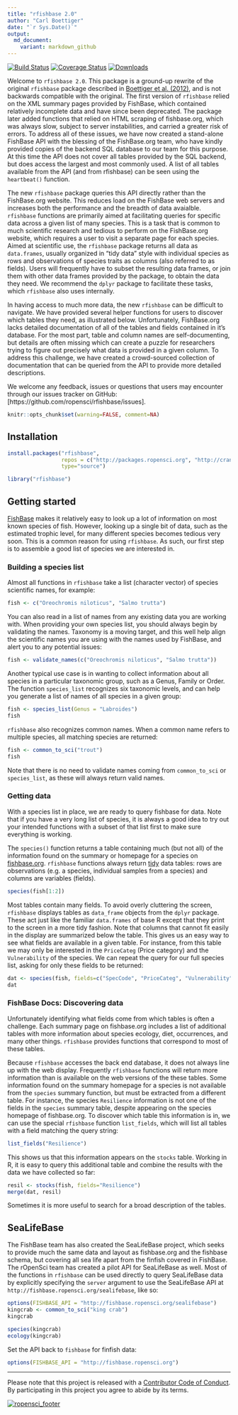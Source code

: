 ```yaml
---
title: "rfishbase 2.0"
author: "Carl Boettiger"
date: "`r Sys.Date()`"
output:
  md_document:
    variant: markdown_github
---
```


<!-- README.md is generated from README.Rmd. Please edit that file -->


[![Build Status](https://travis-ci.org/ropensci/rfishbase.svg?branch=rfishbase2.0)](https://travis-ci.org/ropensci/rfishbase)  [![Coverage Status](https://coveralls.io/repos/ropensci/rfishbase/badge.svg?branch=rfishbase2.0)](https://coveralls.io/r/ropensci/rfishbase?branch=rfishbase2.0)
[![Downloads](http://cranlogs.r-pkg.org/badges/rfishbase)](https://github.com/metacran/cranlogs.app)



Welcome to `rfishbase 2.0`. This package is a ground-up rewrite of the original `rfishbase` package described in [Boettiger et al. (2012)](http://www.carlboettiger.info/assets/files/pubs/10.1111/j.1095-8649.2012.03464.x.pdf), and is not backwards compatible with the original.  The first version of `rfishbase` relied on the XML summary pages provided by FishBase, which contained relatively incomplete data and have since been deprecated.  The package later added functions that relied on HTML scraping of fishbase.org, which was always slow, subject to server instabilities, and carried a greater risk of errors.  To address all of these issues, we have now created a stand-alone FishBase API with the blessing of the FishBase.org team, who have kindly provided copies of the backend SQL database to our team for this purpose.  At this time the API does not cover all tables provided by the SQL backend, but does access the largest and most commonly used.  A list of all tables available from the API (and from rfishbase) can be seen using the `heartbeat()` function.  

The new `rfishbase` package queries this API directly rather than the FishBase.org website.  This reduces load on the FishBase web servers and increases both the performance and the breadth of data avaialble.  `rfishbase` functions are primarily aimed at facilitating queries for specific data across a given list of many species.  This is a task that is common to much scientific research and tedious to perform on the FishBase.org website, which requires a user to visit a separate page for each species.  Aimed at scientific use, the `rfishbase` package returns all data as `data.frames`, usually organized in "tidy data" style with individual species as rows and observations of species traits as columns (also referred to as fields).  Users will frequently have to subset the resulting data frames, or join them with other data frames provided by the package, to obtain the data they need.  We recommend the `dplyr` package to facilitate these tasks, which `rfishbase` also uses internally.

In having access to much more data, the new `rfishbase` can be difficult to navigate.  We have provided several helper functions for users to discover which tables they need, as illustrated below.  Unfortunately, FishBase.org lacks detailed documentation of all of the tables and fields contained in it's database.  For the most part, table and column names are self-documenting, but details are often missing which can create a puzzle for researchers trying to figure out precisely what data is provided in a given column. To address this challenge, we have created a crowd-sourced collection of documentation that can be queried from the API to provide more detailed descriptions.

We welcome any feedback, issues or questions that users may encounter through our issues tracker on GitHub: [https://github.com/ropensci/rfishbase/issues].




```r
knitr::opts_chunk$set(warning=FALSE, comment=NA)
```


## Installation

```r
install.packages("rfishbase", 
                 repos = c("http://packages.ropensci.org", "http://cran.rstudio.com"), 
                 type="source")
```


```r
library("rfishbase")
```

## Getting started


[FishBase](http://fishbase.org) makes it relatively easy to look up a lot of information on most known species of fish.  However, looking up a single bit of data, such as the estimated trophic level, for many different species becomes tedious very soon. This is a common reason for using `rfishbase`.  As such, our first step is to assemble a good list of species we are interested in.

### Building a species list

Almost all functions in `rfishbase` take a list (character vector) of species scientific names, for example:

```r
fish <- c("Oreochromis niloticus", "Salmo trutta")
```

You can also read in a list of names from any existing data you are working with.  When providing your own species list, you should always begin by validating the names.  Taxonomy is a moving target, and this well help align the scientific names you are using with the names used by FishBase, and alert you to any potential issues:

```r
fish <- validate_names(c("Oreochromis niloticus", "Salmo trutta"))
```

Another typical use case is in wanting to collect information about all species in a particular taxonomic group, such as a Genus, Family or Order.  The function `species_list` recognizes six taxonomic levels, and can help you generate a list of names of all species in a given group:


```r
fish <- species_list(Genus = "Labroides")
fish
```

`rfishbase` also recognizes common names. When a common name refers to multiple species, all matching species are returned:

```r
fish <- common_to_sci("trout")
fish
```

Note that there is no need to validate names coming from `common_to_sci` or `species_list`, as these will always return valid names.

### Getting data

With a species list in place, we are ready to query fishbase for data. Note that if you have a very long list of species, it is always a good idea to try out your intended functions with a subset of that list first to make sure everything is working. 

The `species()` function returns a table containing much (but not all) of the information found on the summary or homepage for a species on [fishbase.org](http://fishbase.org). `rfishbase` functions always return [tidy](http://www.jstatsoft.org/v59/i10/paper) data tables: rows are observations (e.g. a species, individual samples from a species) and columns are variables (fields).

```r
species(fish[1:2])
```

Most tables contain many fields. To avoid overly cluttering the screen, `rfishbase` displays tables as `data_frame` objects from the `dplyr` package.  These act just like the familiar `data.frames` of base R except that they print to the screen in a more tidy fashion.  Note that columns that cannot fit easily in the display are summarized below the table.  This gives us an easy way to see what fields are available in a given table. For instance, from this table we may only be interested in the `PriceCateg` (Price category) and the `Vulnerability` of the species. We can repeat the query for our full species list, asking for only these fields to be returned:

```r
dat <- species(fish, fields=c("SpecCode", "PriceCateg", "Vulnerability"))
dat
```

### FishBase Docs: Discovering data

Unfortunately identifying what fields come from which tables is often a challenge.  Each summary page on fishbase.org includes a list of additional tables with more information about species ecology, diet, occurrences, and many other things.  `rfishbase` provides functions that correspond to most of these tables.  

Because `rfishbase` accesses the back end database, it does not always line up with the web display. Frequently `rfishbase` functions will return more information than is available on the web versions of the these tables. Some information found on the summary homepage for a species is not available from the `species` summary function, but must be extracted from a different table. For instance, the species `Resilience` information is not one of the fields in the `species` summary table, despite appearing on the species homepage of fishbase.org.  To discover which table this information is in, we can use the special `rfishbase` function `list_fields`, which will list all tables with a field matching the query string:

```r
list_fields("Resilience")
```

This shows us that this information appears on the `stocks` table.  Working in R, it is easy to query this additional table and combine the results with the data we have collected so far:


```r
resil <- stocks(fish, fields="Resilience")
merge(dat, resil)
```


Sometimes it is more useful to search for a broad description of the tables.  


## SeaLifeBase

The FishBase team has also created the SeaLifeBase project, which seeks to provide much the same data and layout as fishbase.org and the fishbase schema, but covering all sea life apart from the finfish covered in FishBase.  The rOpenSci team has created a pilot API for SeaLifeBase as well.  Most of the functions in `rfishbase` can be used directly to query SeaLifeBase data by explicitly specifying the `server` argument to use the SeaLifeBase API at `http://fishbase.ropensci.org/sealifebase`, like so: 

```r
options(FISHBASE_API = "http://fishbase.ropensci.org/sealifebase")
kingcrab <- common_to_sci("king crab")
kingcrab
```

```r
species(kingcrab)
ecology(kingcrab)
```


Set the API back to `fishbase` for finfish data:

```r
options(FISHBASE_API = "http://fishbase.ropensci.org")
```

-----------

Please note that this project is released with a [Contributor Code of Conduct](CONDUCT.md). By participating in this project you agree to abide by its terms.


[![ropensci_footer](http://ropensci.org/public_images/github_footer.png)](http://ropensci.org)


